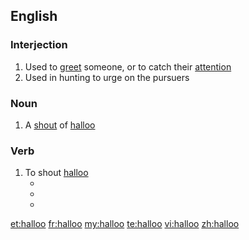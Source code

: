 ==English==

===Interjection===
{{en-interj|head=halloo!}}

# Used to [[greet]] someone, or to catch their [[attention]]
# Used in hunting to urge on the pursuers

===Noun===
{{en-noun}}

# A [[shout]] of [[#Interjection|halloo]]

===Verb===
{{en-verb}} 

# To shout [[#Interjection|halloo]]
#* {{quote-book|year=1857|author=S. H. Hammond|title=Wild Northern Scenes|chapter=|edition=|url=http://www.gutenberg.org/etext/10009
|passage=As our object was rather to enjoy the music of the chase, than to capture the deer, they shouted and '''hallooed''' as he entered the water, and he wheeled back, and went tearing in huge affright through the woods, up the island again. }}
#* {{quote-book|year=1907|author=William Hope Hodgson|title=The Boats of the "Glen Carrig"|chapter=|edition=|url=http://www.gutenberg.org/etext/10542
|passage=As we ran, we '''hallooed''', and so came upon the boy, and I saw that he had my sword. }}
#* {{quote-book|year=1917|author=Charles S. Brooks|title=There's Pippins And Cheese To Come|chapter=|edition=|url=http://www.gutenberg.org/etext/10023
|passage=We '''hallooed''' again, to rouse the trapper. }}

[[et:halloo]]
[[fr:halloo]]
[[my:halloo]]
[[te:halloo]]
[[vi:halloo]]
[[zh:halloo]]